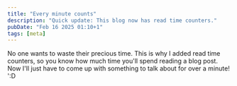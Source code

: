 ```yaml
---
title: "Every minute counts"
description: "Quick update: This blog now has read time counters."
pubDate: "Feb 16 2025 01:10+1"
tags: [meta]
---
```


No one wants to waste their precious time. This is why I added read time
counters, so you know how much time you'll spend reading a blog post. Now I'll
just have to come up with something to talk about for over a minute! ':D
